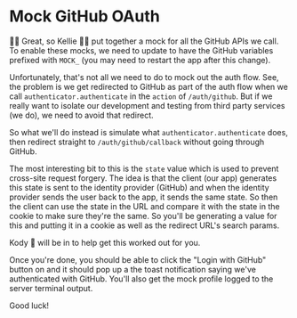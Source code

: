 # Mock GitHub OAuth

👨‍💼 Great, so Kellie 🧝‍♂️ put together a mock for all the GitHub APIs we call. To
enable these mocks, we need to update <InlineFile file=".env" /> to have the
GitHub variables prefixed with `MOCK_` (you may need to restart the app after
this change).

Unfortunately, that's not all we need to do to mock out the auth flow. See, the
problem is we get redirected to GitHub as part of the auth flow when we call
`authenticator.authenticate` in the `action` of `/auth/github`. But if we really
want to isolate our development and testing from third party services (we do),
we need to avoid that redirect.

So what we'll do instead is simulate what `authenticator.authenticate` does,
then redirect straight to `/auth/github/callback` without going through GitHub.

The most interesting bit to this is the `state` value which is used to prevent
cross-site request forgery. The idea is that the client (our app) generates this
state is sent to the identity provider (GitHub) and when the identity provider
sends the user back to the app, it sends the same state. So then the client
can use the state in the URL and compare it with the state in the cookie to make
sure they're the same. So you'll be generating a value for this and putting it
in a cookie as well as the redirect URL's search params.

Kody 🐨 will be in <InlineFile file="app/routes/_auth+/auth.github.ts" /> to
help get this worked out for you.

Once you're done, you should be able to click the "Login with GitHub" button
on <LinkToApp to="/login" /> and it should pop up a the toast notification
saying we've authenticated with GitHub. You'll also get the mock profile logged
to the server terminal output.

Good luck!
